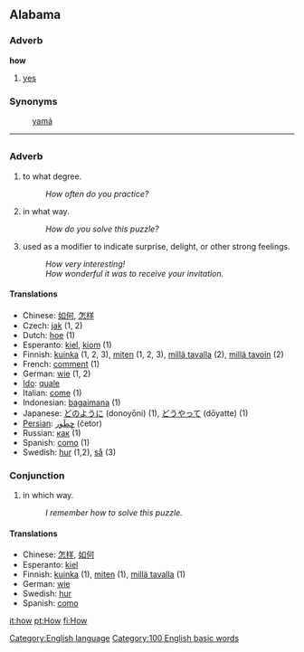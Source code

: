 ==Alabama==
===Adverb===
'''how'''
# [[yes]]

===Synonyms===
:[[yamá]]

----

=={{en}}==
[[Category:English language]]
===Adverb===
#to what degree.
#: ''How often do you practice?''
#in what way.
#: ''How do you solve this puzzle?''
#used as a modifier to indicate surprise, delight, or other strong feelings.
#: ''How very interesting!''
#: ''How wonderful it was to receive your invitation.''

==== Translations ====
*Chinese: [[如何]], [[怎样]]
*Czech: [[jak]] (1, 2)
*Dutch: [[hoe]] (1)
*Esperanto: [[kiel]], [[kiom]] (1)
*Finnish: [[kuinka]] (1, 2, 3), [[miten]] (1, 2, 3), [[millä tavalla]] (2), [[millä tavoin]] (2)
*French: [[comment]] (1)
*German: [[wie]] (1, 2)
*[[Ido]]: [[quale]]
*Italian: [[come]] (1)
*Indonesian: [[bagaimana]] (1)
*Japanese: [[どのように]] (donoyōni) (1), [[どうやって]] (dōyatte) (1)
*[[Persian]]: [[چِطَور]] (četor)
*Russian: [[как]] (1)
*Spanish: [[como]] (1)
*Swedish: [[hur]] (1,2), [[så]] (3)

===Conjunction===
#in which way.
#: ''I remember how to solve this puzzle.''

====Translations====
*Chinese: [[怎样]], [[如何]]
*Esperanto: [[kiel]]
*Finnish: [[kuinka]] (1), [[miten]] (1), [[millä tavalla]] (1)
*German: [[wie]]
*Swedish: [[hur]]
*Spanish: [[como]]

[[Category:100 English basic words]]

[[it:how]]
[[pt:How]]
[[fi:How]]